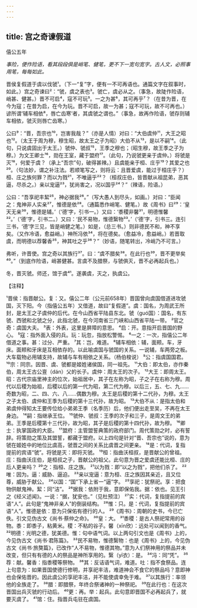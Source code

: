 ```yaml
---
---
---
```

title: 宫之奇谏假道
---



僖公五年

*事险，便作险语，看其段段俱是峭笔、健笔，更不下一宽句宽字。古人文，必照事用笔，每每如此。*

晋侯复假道于虞以伐虢¹。（下一“复”字，便有一不可再语也。通篇文字在叙事时，如此。）宫之奇谏曰²：“虢，虞之表也³。虢亡，虞必从之。（事急，故陡作险语，峭甚、健甚。）晋不可启⁴，寇不可玩⁵。一之为甚⁶，其可再乎⁷？（在昔为晋，在今为寇；在昔为启，在今为玩。晋不可启，故一为甚；寇不可玩，故不可再也。）谚所谓‘辅车相依⁸，唇亡齿寒’者，其虞虢之谓也。”（事急，故再作险语，虢存则辅车相依，虢灭则唇亡齿寒。）

公曰⁹：“晋，吾宗也¹⁰，岂害我哉？”（亦是人情）对曰：“大伯虞仲¹¹，大王之昭也¹²。（太王于周为穆，穆生昭，故太王之子为昭）大伯不从¹³，是以不嗣¹⁴。（此句，只说虞固出于太王。）虢仲、虢叔¹⁵，王季之穆也；（昭生穆，故王季之子为穆。）为文王卿士¹⁶，勋在王室，藏于盟府¹⁷。（此句，乃说虢更亲于虞仲。）将虢是灭¹⁸，何爱于虞？（承上“吾宗”句，破得甚辣。）且虞能亲于桓、庄乎¹⁹？其爱之也²⁰。（句法妙，谓之补注法。若顺笔写之，则将云：且晋爱虞，能过于桓庄乎？）桓、庄之族何罪？而以为戮²¹，不唯逼乎²²？（桓叔庄伯，皆晋献从祖昆弟，恶其逼，尽杀之。）亲以宠逼²³，犹尚害之，况以国乎²⁴？”（辣语，险语。）

公曰：“吾享祀丰絜²⁵，神必据我²⁶。”（写大愚人到尽头，如画。）对曰：“臣闻之：鬼神非人实亲²⁷，惟德是依²⁸。（通篇悉作峭笔、健笔。）故《周书》曰²⁹：‘皇天无亲³⁰，惟德是辅。’（‘德’字，引书一。）又曰：‘黍稷非馨³¹，明德惟馨³²。’（‘德’字，引书二。）又曰：‘民不易物，惟德繄物³³。’（‘德’字，引书三。连引三书，‘德’字三见，皆是峭健之笔。）如是，（总三书。）则非德民不和，神不享矣。（又作冷语，愈益峭。）神所冯依³⁴，将在德矣。（愈益冷，愈益峭。）若晋取虞，而明德以荐馨香³⁵，神其吐之乎³⁶？”（妙语，随笔转出，冷峭乃不可言。）

弗听，许晋使。宫之奇以其族行³⁷。曰：“虞不腊矣³⁸。在此行也³⁹，晋不更举矣⁴⁰。”（到底作险语，峭甚健甚。言虞不及腊祭，与虢俱灭，晋不必再起兵也。）

冬，晋灭虢。师还，馆于虞⁴¹。遂袭虞，灭之，执虞公。

【注释】

¹晋侯：指晋献公。复：又。僖公二年（公元前658年）晋国曾向虞国借道进攻虢国，灭下阳。今（指僖公五年）又借道，故曰“复假道”。虞：国名，为周武王所封，是太王之子虞仲的后代。在今山西省平陆县东北。虢（guó国）：国名，有东虢、西虢和北虢之分，此指北虢，在今河南省三门峡和山西省平陆一带。
²官之奇：虞国大夫。
³表：外表，这里是屏障的意思。
⁴启：开。意指开启晋国的野心。
⁵寇：指外面入侵的兵。玩：玩忽，指放松警惕。
⁶一之：一次，指僖公二年借道之事。甚：过分、严重。
⁷其：岂，难道。
⁸辅车相依：辅，面颊。车，牙床。面颊和牙床是互相依存的。以此喻虞国与虢国的关系。一说辅，车两旁之板。大车载物必用辅支持，故辅与车有相依之关系。（杨伯梭说）
⁹公：指虞国国君。
¹⁰宗：同宗。因晋、虞、虢都是姬姓诸侯国，同一祖先。
¹¹大伯：即太伯，亦作秦伯，周太王古公亶（dán）父的长子。虞仲：周太王的次子。
¹²大王：即周太王。昭：古代宗庙里神主的位次，始祖居中，其子在左称为昭，子之子在右称为穆。周代以后稷为始祖，后稷以后的第一代为昭，第二代为穆。以后三，五、七、九……奇数为昭，二、四、六、八……偶数为穆。太王是后稷的第十二代孙，为穆。太王之子太伯、虞仲和王季为后稷的第十三代孙，故为昭。
¹³大伯不从：是指太伯和弟虞仲得知太王要传位给小弟弟王季（名季历）后，他们便出走至吴，不再在太王身边。
¹⁴嗣：指继承王位。
¹⁵虢仲、虢叔：王季的次子和三子，是周文王的弟弟。王季是后稷第十三代孙，故为昭，其子是后稷的第十四代孙，故为穆。
¹⁶卿士：执掌国政的大臣。
¹⁷盟府：主管盟誓典策的政府部门。周代策勋之时，必有誓辞。将策勋之策及其盟誓，都藏于盟府。以上四句是针对“晋、吾宗也”说的，意为虢在姬姓中的地位比虞高，虢晋之间的关系比虞晋之间更亲。
¹⁸是：代词，复指提前的宾语“虢”。将虢是灭：即将灭虢。
¹⁹桓：指曲沃桓叔，是晋献公的曾祖。庄：指曲沃庄伯，是桓叔之子，晋献公的祖父。此句意为晋之爱虞还能比桓、庄的后人更亲吗？
²⁰之：指桓、庄之族。
²¹以为戮：即“以之为戮”，把他们杀了。
²²唯：因为。逼：威胁、逼迫。
²³亲以宠逼：意为桓、庄之族因其亲近，且又位尊，威胁于献公。
²⁴以国：“国”下承上省一“逼”字。
²⁵享祀：犹祭祀。享：把食物供献鬼神。絜：同“洁”。
²⁶据我：依附于我，意即保佑我。据：依也。见王引之《经义述闻》。一说：“据，犹安也。”（见杜预注）
²⁷实：代词，复指提前的宾语“人”。此句是“鬼神非亲人”的倒装结构。
²⁸惟：只。是：代词，复指提前的宾语“人”。惟德是依：意为只保佑有德行的人。
²⁹《周书》：周朝的史书，今已亡佚。引文见伪古文《尚书·蔡仲之命》。
³⁰皇：大。
³¹黍稷：是古人祭祀常用的谷物。黍：即黍子，粘黄米。稷：不粘的谷子。馨（xīn欣）：远处可以闻到的香气。
³²明德：光明之德，犹美德。惟：句中语气词。以上两句引文也是《周书》上的，今见伪古文《尚书·君陈篇》。
³³民不易物，惟德繄物：也是《周书》上的，今见伪古文《尚书·旅獒篇》，已改作“人不易物，惟德其物。”意为人们祭神用的祭品并未改变，但只有有德的人的祭品是神所享用的。繄（yī衣）：是。
³⁴冯：同“凭”。
³⁵荐：献。馨香：指黍稷等祭物。
³⁶其：反诘语气词，难道。吐：指不食祭品。连上句意为：如果晋国使德行修明，并享祀丰洁，难道神会不食它的祭品吗？意即神也会保佑晋的。因此虞公的享祀丰洁，并不能使虞幸免于难。
³⁷以其族行：率领他的全族走了。
³⁸腊：即腊祭，年终合祭诸神的一种祭祀。
³⁹在此行也：在这次晋国出兵灭虢的行动后。
⁴⁰更：再。举：起兵。此句意即晋国不必再起兵了，就要灭虞了。
⁴¹馆：住。指晋兵屯驻在虞国。